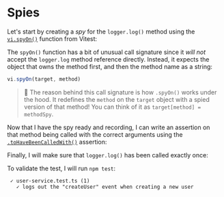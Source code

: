 # Spies

<EpicVideo url="https://www.epicweb.dev/workshops/mocking-techniques-in-vitest/functions/spies/solution" />

Let's start by creating a _spy_ for the `logger.log()` method using the [`vi.spyOn()`](https://vitest.dev/api/vi.html#vi-spyon) function from Vitest:

<CodeFile file="user-service.test.ts" range="5-7" highlight="6" />

The `spyOn()` function has a bit of unusual call signature since it _will not_ accept the `logger.log` method reference directly. Instead, it expects the object that owns the method first, and then the method name as a string:

```ts
vi.spyOn(target, method)
```

> :owl: The reason behind this call signature is how `.spyOn()` works under the hood. It redefines the `method` on the `target` object with a spied version of that method! You can think of it as `target[method] = methodSpy`.

Now that I have the spy ready and recording, I can write an assertion on that method being called with the correct arguments using the [`.toHaveBeenCalledWith()`](https://vitest.dev/api/expect.html#tohavebeencalledwith) assertion:

<CodeFile file="user-service.test.ts" range="14" />

Finally, I will make sure that `logger.log()` has been called exactly once:

<CodeFile file="user-service.test.ts" range="15" />

To validate the test, I will run `npm test`:

```
 ✓ user-service.test.ts (1)
   ✓ logs out the "createUser" event when creating a new user
```
